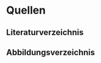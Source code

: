 # Quellen {.unnumbered}

## Literaturverzeichnis {.unnumbered}

::: {#refs}
:::

## Abbildungsverzeichnis {.unnumbered}

